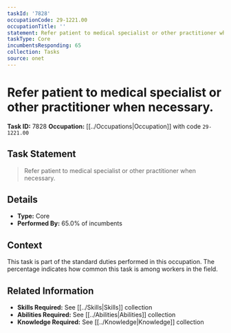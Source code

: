 ```yaml
---
taskId: '7828'
occupationCode: 29-1221.00
occupationTitle: ''
statement: Refer patient to medical specialist or other practitioner when necessary.
taskType: Core
incumbentsResponding: 65
collection: Tasks
source: onet
---
```

# Refer patient to medical specialist or other practitioner when necessary.

**Task ID:** 7828
**Occupation:** [[../Occupations|Occupation]] with code `29-1221.00`

## Task Statement

> Refer patient to medical specialist or other practitioner when necessary.

## Details

- **Type:** Core
- **Performed By:** 65.0% of incumbents

## Context

This task is part of the standard duties performed in this occupation. The percentage indicates how common this task is among workers in the field.

## Related Information

- **Skills Required:** See [[../Skills|Skills]] collection
- **Abilities Required:** See [[../Abilities|Abilities]] collection
- **Knowledge Required:** See [[../Knowledge|Knowledge]] collection
